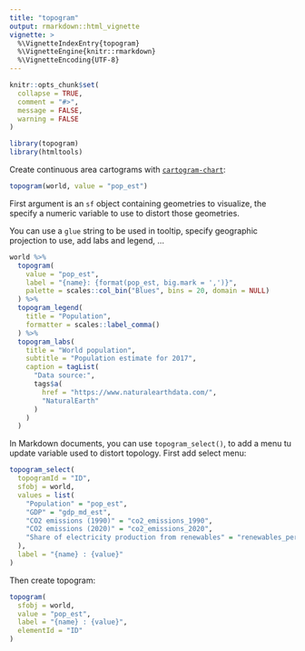 ```yaml
---
title: "topogram"
output: rmarkdown::html_vignette
vignette: >
  %\VignetteIndexEntry{topogram}
  %\VignetteEngine{knitr::rmarkdown}
  %\VignetteEncoding{UTF-8}
---
```


```r
knitr::opts_chunk$set(
  collapse = TRUE,
  comment = "#>",
  message = FALSE,
  warning = FALSE
)
```

```r
library(topogram)
library(htmltools)
```

Create continuous area cartograms with [`cartogram-chart`](https://github.com/vasturiano/cartogram-chart):

```r
topogram(world, value = "pop_est")
```

First argument is an `sf` object containing geometries to visualize, the specify a numeric variable to use to distort those geometries.

You can use a `glue` string to be used in tooltip, specify geographic projection to use, add labs and legend, ...

```r
world %>% 
  topogram( 
    value = "pop_est", 
    label = "{name}: {format(pop_est, big.mark = ',')}",
    palette = scales::col_bin("Blues", bins = 20, domain = NULL)
  ) %>% 
  topogram_legend(
    title = "Population",
    formatter = scales::label_comma()
  ) %>% 
  topogram_labs(
    title = "World population",
    subtitle = "Population estimate for 2017",
    caption = tagList(
      "Data source:",
      tags$a(
        href = "https://www.naturalearthdata.com/",
        "NaturalEarth"
      )
    )
  )
```


In Markdown documents, you can use `topogram_select()`, to add a menu tu update variable used to distort topology. First add select menu:

```r
topogram_select(
  topogramId = "ID",
  sfobj = world,
  values = list(
    "Population" = "pop_est",
    "GDP" = "gdp_md_est", 
    "CO2 emissions (1990)" = "co2_emissions_1990", 
    "CO2 emissions (2020)" = "co2_emissions_2020", 
    "Share of electricity production from renewables" = "renewables_percent_electricity"
  ),
  label = "{name} : {value}"
)
```

Then create topogram:

```r
topogram(
  sfobj = world,
  value = "pop_est", 
  label = "{name} : {value}",
  elementId = "ID"
)
```

